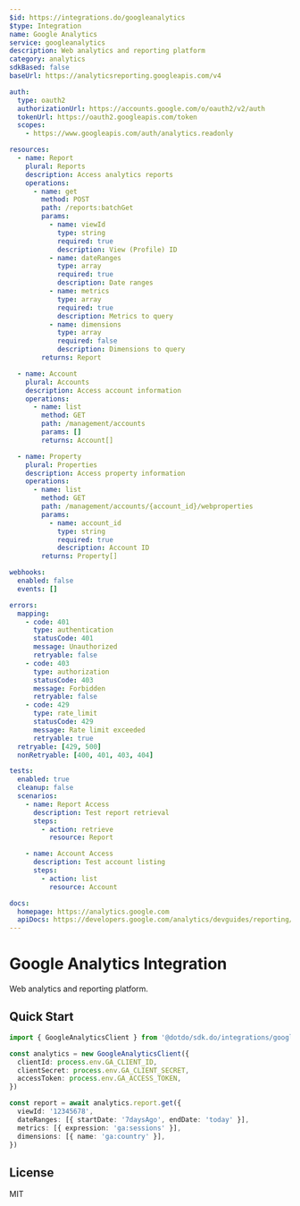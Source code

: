 ```yaml
---
$id: https://integrations.do/googleanalytics
$type: Integration
name: Google Analytics
service: googleanalytics
description: Web analytics and reporting platform
category: analytics
sdkBased: false
baseUrl: https://analyticsreporting.googleapis.com/v4

auth:
  type: oauth2
  authorizationUrl: https://accounts.google.com/o/oauth2/v2/auth
  tokenUrl: https://oauth2.googleapis.com/token
  scopes:
    - https://www.googleapis.com/auth/analytics.readonly

resources:
  - name: Report
    plural: Reports
    description: Access analytics reports
    operations:
      - name: get
        method: POST
        path: /reports:batchGet
        params:
          - name: viewId
            type: string
            required: true
            description: View (Profile) ID
          - name: dateRanges
            type: array
            required: true
            description: Date ranges
          - name: metrics
            type: array
            required: true
            description: Metrics to query
          - name: dimensions
            type: array
            required: false
            description: Dimensions to query
        returns: Report

  - name: Account
    plural: Accounts
    description: Access account information
    operations:
      - name: list
        method: GET
        path: /management/accounts
        params: []
        returns: Account[]

  - name: Property
    plural: Properties
    description: Access property information
    operations:
      - name: list
        method: GET
        path: /management/accounts/{account_id}/webproperties
        params:
          - name: account_id
            type: string
            required: true
            description: Account ID
        returns: Property[]

webhooks:
  enabled: false
  events: []

errors:
  mapping:
    - code: 401
      type: authentication
      statusCode: 401
      message: Unauthorized
      retryable: false
    - code: 403
      type: authorization
      statusCode: 403
      message: Forbidden
      retryable: false
    - code: 429
      type: rate_limit
      statusCode: 429
      message: Rate limit exceeded
      retryable: true
  retryable: [429, 500]
  nonRetryable: [400, 401, 403, 404]

tests:
  enabled: true
  cleanup: false
  scenarios:
    - name: Report Access
      description: Test report retrieval
      steps:
        - action: retrieve
          resource: Report

    - name: Account Access
      description: Test account listing
      steps:
        - action: list
          resource: Account

docs:
  homepage: https://analytics.google.com
  apiDocs: https://developers.google.com/analytics/devguides/reporting/core/v4
---
```


# Google Analytics Integration

Web analytics and reporting platform.

## Quick Start

```typescript
import { GoogleAnalyticsClient } from '@dotdo/sdk.do/integrations/googleanalytics'

const analytics = new GoogleAnalyticsClient({
  clientId: process.env.GA_CLIENT_ID,
  clientSecret: process.env.GA_CLIENT_SECRET,
  accessToken: process.env.GA_ACCESS_TOKEN,
})

const report = await analytics.report.get({
  viewId: '12345678',
  dateRanges: [{ startDate: '7daysAgo', endDate: 'today' }],
  metrics: [{ expression: 'ga:sessions' }],
  dimensions: [{ name: 'ga:country' }],
})
```

## License

MIT
